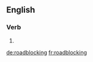 ==English==

===Verb===
{{head|en}}

# {{present participle of|roadblock|lang=en}}

[[de:roadblocking]]
[[fr:roadblocking]]